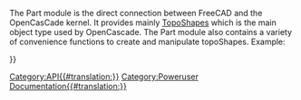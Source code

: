 <languages/>
<translate>
<!--T:4-->
{{VeryImportantMessage|(November 2018) This information may be incomplete and outdated. For the latest API, see the [https://freecad.org/api autogenerated API documentation] or [https://freecad-python-stubs.readthedocs.io/en/latest/autoapi/Part/ autogenerated Python Part API documentation].}}

<!--T:1-->
The Part module is the direct connection between FreeCAD and the OpenCasCade kernel. It provides mainly [[TopoShape_API|TopoShapes]] which is the main object type used by OpenCascade. The Part module also contains a variety of convenience functions to create and manipulate topoShapes. Example:
</translate>
{{Code|code=
import Part
mycube = Part.makeBox(2,2,2)
Part.show(mycube)
}}
<translate>

<!--T:2-->
{{APIFunction|__fromPythonOCC__|OCC.Object|Helper method to convert a pythonocc shape to an internal shape|A Part.Shape}}
{{APIFunction|__sortEdges__|list of edges|Helper method to sort an unsorted list of edges so that afterwards the start and end vertex of two consecutive edges are geometrically coincident. It returns a single list of edges and the algorithm stops after the first set of connected edges which means that the output list can be smaller than the input list. The sorted list can be used to create a Wire.|a list of edges}}
{{APIFunction|__toPythonOCC__|Part.Shape|Helper method to convert an internal shape to pythonocc shape|an OCC.Shape}}
{{APIFunction|cast_to_shape|Part.Shape|Cast to the actual shape type| }}
{{APIFunction|export|list,string|Export a list of objects into a single file.| }}
{{APIFunction|getSortedClusters|list of edges|Helper method to sort and cluster a variety of edges| }}
{{APIFunction|insert|string,string|Insert the file (path given as first argument) into the given document (second argument).| }}
{{APIFunction|makeBox|length,width,height,[pnt,dir]|Makes a box located at pnt with the dimensions (length,width,height). By default pnt is Vector(0,0,0) and dir is Vector(0,0,1)|the created shape}}
{{APIFunction|makeCircle|radius,[pnt,dir,angle1,angle2]|Makes a circle with a given radius. By default pnt is Vector(0,0,0), dir is Vector(0,0,1), angle1 is 0 and angle2 is 360|the created shape}}
{{APIFunction|makeCompound|list|Creates a compound out of a list of shapes.|the created shape}}
{{APIFunction|makeCone|radius1,radius2,height,[pnt,dir,angle]|Makes a cone with given radii and height. By default pnt is Vector(0,0,0), dir is Vector(0,0,1) and angle is 360|the created shape}}
{{APIFunction|makeCylinder|radius,height,[pnt,dir,angle]|Makes a cylinder with a given radius and height. By default pnt is Vector(0,0,0),dir is Vector(0,0,1) and angle is 360|the created shape}}
{{APIFunction|makeHelix|pitch,height,radius,[angle,lefthand,heightstyle]|Makes a helix shape with a given pitch, height and radius. Defaults to right-handed cylindrical helix. Non-zero angle parameter produces a conical helix.  Lefthand True produces left handed helix.  Heightstyle applies only to conical helices. Heightstyle False (default) will cause the height parameter to be interpreted as the length of the side of the underlying frustum.  Heightstyle True will cause the height parameter to be interpreted as the vertical height of the helix.  Pitch is "metric pitch" (advance/revolution). For conical helix, radius is the minor radius.|the created shape}}
{{APIFunction|makeLine|(x1,y1,z1),(x2,y2,z2)|Makes a line of two points|the created shape}}
{{APIFunction|makeLoft|shapelist<profiles>,[boolean<solid>,boolean<ruled>]|Creates a loft shape using the list of profiles. Optionally make result a solid (vs surface/shell) or make result a ruled surface.|the created shape}}
{{APIFunction|makePlane|length,width,[pnt,dir]|Makes a plane. By default pnt is Vector(0,0,0) and dir is Vector(0,0,1)|the created shape}}
{{APIFunction|makePolygon|list|Makes a polygon of a list of Vectors|the created shape}}
{{APIFunction|makeRevolution|Curve,[vmin,vmax,angle,pnt,dir]|Makes a revolved shape by rotating the curve or a portion of it around an axis given by (pnt,dir). By default vmin/vmax are set to bounds of the curve,angle is 360,pnt is Vector(0,0,0) and dir is Vector(0,0,1)|the created shape}}
{{APIFunction|makeRuledSurface|Edge or Wire,Edge or Wire|Creates a ruled surface out of two edges or wires. If wires are used then these must have the same number of edges.|the created shape}}
{{APIFunction|makeShell|list|Creates a shell out of a list of faces.    Note: Resulting shell should be manifold.   Non-manifold shells are not well supported.|the created shape}}
{{APIFunction|makeSolid|Part.Shape|Creates a solid out of the shells inside a shape.|the created shape}}
{{APIFunction|makeSphere|radius,[center_pnt, axis_dir, V_startAngle, V_endAngle, U_angle]|Makes a sphere (or partial sphere) with a given radius. By default center_pnt is Vector(0,0,0), axis_dir is Vector(0,0,1), V_startAngle is 0, V_endAngle is 90 and U_angle is 360|the created shape}}
{{APIFunction|makeTorus|radius1,radius2,[pnt,dir,angle1,angle2,angle]|Makes a torus with a given radii and angles. By default pnt is Vector(0,0,0),dir is Vector(0,0,1),angle1 is 0,angle2 is 360 and angle is 360|the created shape}}
{{APIFunction|makeTube|edge,float|Creates a tube.|the created shape}}
{{APIFunction|open|string|Creates a new document and load the file into the document.| }}
{{APIFunction|read|string|Loads the file and return the shape.|a shape}}
{{APIFunction|show|shape|Adds the shape to the active document or create one if no document exists.| }}


</translate>
{{Userdocnavi{{#translation:}}}}
[[Category:API{{#translation:}}]]
[[Category:Poweruser Documentation{{#translation:}}]]
{{clear}}